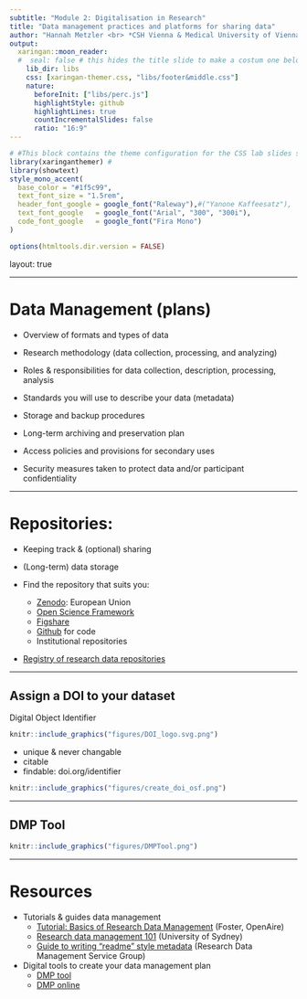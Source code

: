 ```yaml
---
subtitle: "Module 2: Digitalisation in Research" 
title: "Data management practices and platforms for sharing data"
author: "Hannah Metzler <br> *CSH Vienna & Medical University of Vienna*"
output:
  xaringan::moon_reader:
  #  seal: false # this hides the title slide to make a costum one below
    lib_dir: libs 
    css: [xaringan-themer.css, "libs/footer&middle.css"]
    nature:
      beforeInit: ["libs/perc.js"]
      highlightStyle: github
      highlightLines: true
      countIncrementalSlides: false
      ratio: "16:9"
---
```


```r
# #This block contains the theme configuration for the CSS lab slides style
library(xaringanthemer) #
library(showtext)
style_mono_accent(
  base_color = "#1f5c99",
  text_font_size = "1.5rem",
  header_font_google = google_font("Raleway"),#("Yanone Kaffeesatz"),
  text_font_google   = google_font("Arial", "300", "300i"),
  code_font_google   = google_font("Fira Mono")
)
```

```r
options(htmltools.dir.version = FALSE)
```

layout: true

---

# Data Management (plans)

 * Overview of formats and types of data
 
 * Research methodology (data collection, processing, and analyzing)
 
 * Roles & responsibilities for data collection, description, processing, analysis
 
 * Standards you will use to describe your data (metadata)
 
 * Storage and backup procedures 
 
 * Long-term archiving and preservation plan 
 
 * Access policies and provisions for secondary uses

 * Security measures taken to protect data and/or participant confidentiality


---

# Repositories: 

* Keeping track & (optional) sharing

* (Long-term) data storage

* Find the repository that suits you: 
    * [Zenodo](www.zenodo.org): European Union
    * [Open Science Framework](www.osf.io)
    * [Figshare](https://figshare.com/features)
    * [Github](www.github.com) for code
    * Institutional repositories
    
* [Registry of research data repositories](https://www.re3data.org/)

---

## Assign a DOI to your dataset

Digital Object Identifier
```r
knitr::include_graphics("figures/DOI_logo.svg.png")
```
  * unique & never changable
  * citable
  * findable: doi.org/identifier
  
```r
knitr::include_graphics("figures/create_doi_osf.png")
```

---

## DMP Tool

```r
knitr::include_graphics("figures/DMPTool.png")
```

---

# Resources

* Tutorials & guides data management
    * [Tutorial: Basics of Research Data Management](https://www.youtube.com/watch?v=3sDhQRIYUmA) (Foster, OpenAire)
    * [Research data management 101](https://www.youtube.com/watch?v=_pHVMwfOZf8) (University of Sydney)
    * [Guide to writing "readme" style metadata](https://data.research.cornell.edu/content/readme#bestpractices) (Research Data Management Service Group)
    
* Digital tools to create your data management plan
    * [DMP tool](https://dmptool.org)
    * [DMP online](https://dmponline.dcc.ac.uk/)



